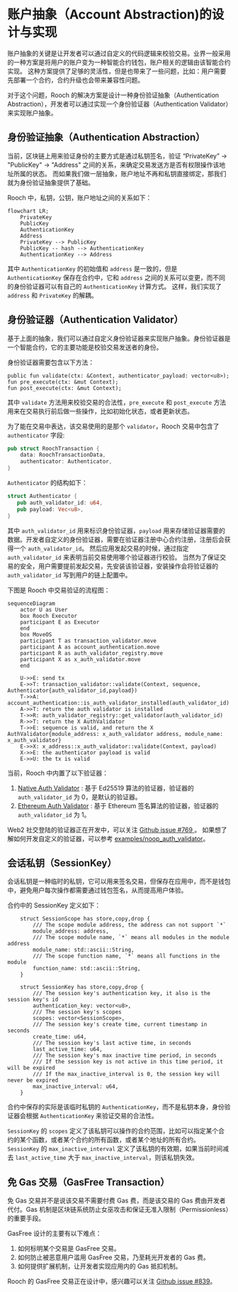 # 账户抽象（Account Abstraction)的设计与实现

账户抽象的关键是让开发者可以通过自定义的代码逻辑来校验交易。业界一般采用的一种方案是将用户的账户变为一种智能合约钱包，账户相关的逻辑由该智能合约实现。
这种方案提供了足够的灵活性，但是也带来了一些问题，比如：用户需要先部署一个合约，合约升级也会带来兼容性问题。

对于这个问题，Rooch 的解决方案是设计一种身份验证抽象（Authentication Abstraction），开发者可以通过实现一个身份验证器（Authentication Validator）来实现账户抽象。

## 身份验证抽象（Authentication Abstraction）

当前，区块链上用来验证身份的主要方式是通过私钥签名，验证 “PrivateKey” -> "PublicKey" -> "Address" 之间的关系，来确定交易发送方是否有权限操作该地址所属的状态。
而如果我们做一层抽象，账户地址不再和私钥直接绑定，那我们就为身份验证抽象提供了基础。

Rooch 中，私钥，公钥，账户地址之间的关系如下：

```mermaid
flowchart LR;
    PrivateKey
    PublicKey
    AuthenticationKey
    Address
    PrivateKey --> PublicKey
    PublicKey -- hash --> AuthenticationKey
    AuthenticationKey --> Address
```

其中 `AuthenticationKey` 的初始值和 `address` 是一致的，但是 `AuthenticationKey` 保存在合约中，它和 `address` 之间的关系可以变更，而不同的身份验证器可以有自己的 `AuthenticationKey` 计算方式。
这样，我们实现了 `address` 和 `PrivateKey` 的解耦。

## 身份验证器（Authentication Validator）

基于上面的抽象，我们可以通过自定义身份验证器来实现账户抽象。身份验证器是一个智能合约，它的主要功能是校验交易发送者的身份。

身份验证器需要包含以下方法：

```move
public fun validate(ctx: &Context, authenticator_payload: vector<u8>);
fun pre_execute(ctx: &mut Context);
fun post_execute(ctx: &mut Context);
```

其中 `validate` 方法用来校验交易的合法性，`pre_execute` 和 `post_execute` 方法用来在交易执行前后做一些操作，比如初始化状态，或者更新状态。

为了能在交易中表达，该交易使用的是那个 `validator`，Rooch 交易中包含了 `authenticator` 字段:

```rust
pub struct RoochTransaction {
    data: RoochTransactionData,
    authenticator: Authenticator,
}
```

`Authenticator` 的结构如下：

```rust
struct Authenticator {
   pub auth_validator_id: u64,
   pub payload: Vec<u8>,
}
```

其中 `auth_validator_id` 用来标识身份验证器，`payload` 用来存储验证器需要的数据。开发者自定义的身份验证器，需要在验证器注册中心合约注册，注册后会获得一个 `auth_validator_id`。
然后应用发起交易的时候，通过指定 `auth_validator_id` 来表明当前交易使用哪个验证器进行校验。
当然为了保证交易的安全，用户需要提前发起交易，先安装该验证器，安装操作会将验证器的 `auth_validator_id` 写到用户的链上配置中。

下图是 Rooch 中交易验证的流程图：

```mermaid
sequenceDiagram
    actor U as User
    box Rooch Executor
    participant E as Executor
    end
    box MoveOS
    participant T as transaction_validator.move
    participant A as account_authentication.move
    participant R as auth_validator_registry.move
    participant X as x_auth_validator.move
    end

    U->>E: send tx
    E->>T: transaction_validator::validate(Context, sequence, Authenticator{auth_validator_id,payload})
    T->>A: account_authentication::is_auth_validator_installed(auth_validator_id)
    A->>T: return the auth validator is installed
    T->>R: auth_validator_registry::get_validator(auth_validator_id)
    R->>T: return the X AuthValidator
    T->>E: sequence is valid, and return the X AuthValidator{module_address: x_auth_validator address, module_name: x_auth_validator}
    E->>X: x_address::x_auth_validator::validate(Context, payload)
    X->>E: the authenticator payload is valid
    E->>U: the tx is valid 
```

当前，Rooch 中内置了以下验证器：

1. [Native Auth Validator](https://github.com/rooch-network/rooch/blob/main/crates/rooch-framework/sources/auth_validator/native_validator.move) : 基于 Ed25519 算法的验证器，验证器的 `auth_validator_id` 为 0，是默认的验证器。
2. [Ethereum Auth Validator](https://github.com/rooch-network/rooch/blob/main/crates/rooch-framework/sources/auth_validator/ethereum_validator.move) : 基于 Ethereum 签名算法的验证器，验证器的 `auth_validator_id` 为 1。 

Web2 社交登陆的验证器正在开发中，可以关注 [Github issue #769 ](https://github.com/rooch-network/rooch/issues/769)。
如果想了解如何开发自定义的验证器，可以参考 [examples/noop_auth_validator](https://github.com/rooch-network/rooch/blob/main/examples/noop_auth_validator)。  

## 会话私钥（SessionKey）

会话私钥是一种临时的私钥，它可以用来签名交易，但保存在应用中，而不是钱包中，避免用户每次操作都需要通过钱包签名，从而提高用户体验。

合约中的 SessionKey 定义如下：

```move
    struct SessionScope has store,copy,drop {
        /// The scope module address, the address can not support `*`
        module_address: address,
        /// The scope module name, `*` means all modules in the module address
        module_name: std::ascii::String,
        /// The scope function name, `*` means all functions in the module
        function_name: std::ascii::String,
    }

    struct SessionKey has store,copy,drop {
        /// The session key's authentication key, it also is the session key's id
        authentication_key: vector<u8>,
        /// The session key's scopes
        scopes: vector<SessionScope>,
        /// The session key's create time, current timestamp in seconds
        create_time: u64,
        /// The session key's last active time, in seconds
        last_active_time: u64,
        /// The session key's max inactive time period, in seconds
        /// If the session key is not active in this time period, it will be expired
        /// If the max_inactive_interval is 0, the session key will never be expired
        max_inactive_interval: u64,
    }
```
合约中保存的实际是该临时私钥的 `AuthenticationKey`，而不是私钥本身，身份验证器会根据 `AuthenticationKey` 来验证交易的合法性。

`SessionKey` 的 `scopes` 定义了该私钥可以操作的合约范围，比如可以指定某个合约的某个函数，或者某个合约的所有函数，或者某个地址的所有合约。
`SessionKey` 的 `max_inactive_interval` 定义了该私钥的有效期，如果当前时间减去 `last_active_time` 大于 `max_inactive_interval`，则该私钥失效。

## 免 Gas 交易（GasFree Transaction）

免 Gas 交易并不是说该交易不需要付费 Gas 费，而是该交易的 Gas 费由开发者代付。Gas 机制是区块链系统防止女巫攻击和保证无准入限制（Permissionless）的重要手段。

GasFree 设计的主要有以下难点：

1. 如何标明某个交易是 GasFree 交易。
2. 如何防止被恶意用户滥用 GasFree 交易，乃至耗光开发者的 Gas 费。
3. 如何提供扩展机制，让开发者实现应用内的 Gas 抵扣机制。

Rooch 的 GasFree 交易正在设计中，感兴趣可以关注 [Github issue #839](https://github.com/rooch-network/rooch/issues/839)。 